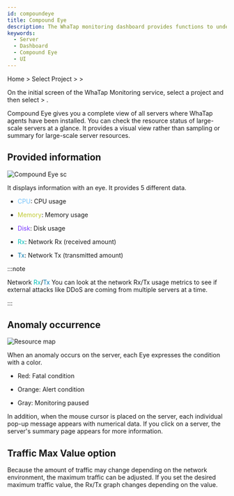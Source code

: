 ```yaml
---
id: compoundeye
title: Compound Eye
description: The WhaTap monitoring dashboard provides functions to understand the overall status of a project at a glance.
keywords:
  - Server
  - Dashboard
  - Compound Eye
  - UI
---
```


Home &gt; Select Project &gt; <Cmdname sid="side_dashboard" className="uitext" /> &gt; <Cmdname sid="side_compoundEye" className="uitext" />

On the initial screen of the WhaTap Monitoring service, select a project and then select <Cmdname sid="side_dashboard" className="uitext" /> &gt; <Cmdname sid="side_compoundEye" className="uitext" />.

<ImgLang img='compoundeye-chart.png' desc='Dashboard Compound Eye'/>

Compound Eye gives you a complete view of all servers where WhaTap agents have been installed. You can check the resource status of large-scale servers at a glance. It provides a visual view rather than sampling or summary for large-scale server resources.

## Provided information

![Compound Eye sc](/img/compound-eye.png)

It displays information with an eye. It provides 5 different data.

- <font color='73C2FC'>CPU</font>: CPU usage

- <font color='C0CA33'>Memory</font>: Memory usage

- <font color='7632FF'>Disk</font>: Disk usage

- <font color='00BEB8'>Rx</font>: Network Rx (received amount)

- <font color='0076AC'>Tx</font>: Network Tx (transmitted amount)

:::note

Network <font color='00BEB8'>Rx</font>/<font color='0076AC'>Tx</font> You can look at the network Rx/Tx usage metrics to see if external attacks like DDoS are coming from multiple servers at a time.

:::

## Anomaly occurrence

![Resource map](/img/compoundeye-chart-ab.png)

When an anomaly occurs on the server, each Eye expresses the condition with a color.

- <span class='ov10'>Red</span>: Fatal condition

- <span class='wer'>Orange</span>: Alert condition

- <span class='mstop'>Gray</span>: Monitoring paused

In addition, when the mouse cursor is placed on the server, each individual pop-up message appears with numerical data. If you click on a server, the server's summary page appears for more information.

## Traffic Max Value option

Because the amount of traffic may change depending on the network environment, the maximum traffic can be adjusted. If you set the desired maximum traffic value, the Rx/Tx graph changes depending on the value.

<ImgLang img='compoundeye-chart-max-value.png' desc='Max value of chart'/>
